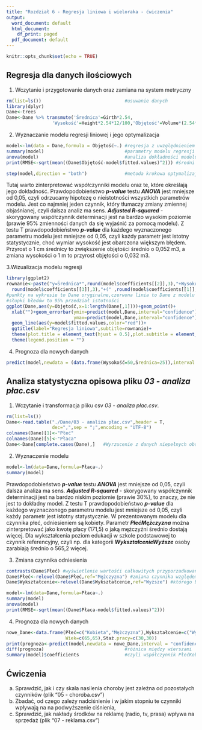 ```yaml
---
title: "Rozdział 6 - Regresja liniowa i wieloraka - ćwiczenia"
output:
  word_document: default
  html_document:
    df_print: paged
  pdf_document: default
---
```


```r
knitr::opts_chunk$set(echo = TRUE)
```
## Regresja dla danych ilościowych
1. Wczytanie i przygotowanie danych oraz zamiana na system metryczny

```r

rm(list=ls())                               #usuwanie danych
library(dplyr)
Dane<-trees
Dane<-Dane %>% transmute('Średnica'=Girth*2.54,
                 'Wysokość'=Height*2.54*12/100,'Objętość'=Volume*(2.54*12/100)^3)
```
2. Wyznaczanie modelu regresji liniowej i jego optymalizacja

```r

model<-lm(data = Dane,formula = Objętość~.) #regresja z uwzględnieniem wszystkich kolumn
summary(model)                              #parametry modelu regresji
anova(model)                                #analiza dokładności modelu (ANOVA)
print(RMSE<-sqrt(mean((Dane$Objętość-model$fitted.values)^2))) #średni bład kwadratow

step(model,direction = "both")              #metoda krokowa optymalizajci modelu
```
  Tutaj warto zinterpretować współczynniki modelu oraz te, które określają jego dokładność. Prawdopodobieństwo ___p-value___ testu ___ANOVA___ jest mniejsze od 0,05, czyli odrzucamy hipotezę o nieistotności wszystkich parametrów modelu. Jest co najmniej jeden czynnik, który tłumaczy zmiany zmiennej objaśnianej, czyli dalsza analiz ma sens. ___Adjusted R-squared___ - skorygowany współczynnik determinacji jest na bardzo wysokim poziomie (prawie 95% zmienności danych da się wyjaśnić za pomocą modelu). Z testu T prawdopodobieństwo ___p-value___ dla każdego wyznaczonego parametru modelu jest mniejsze od 0,05, czyli każdy parametr jest istotny statystycznie, choć wymiar wysokość jest obarczona większym błędem. Przyrost o 1 cm średnicy to zwiększenie objętości średnio o 0,052 m3, a zmiana wysokości o 1 m to przyrost objętości o 0,032 m3.

3.Wizualizacja modelu regresji

```r

library(ggplot2)
rownanie<-paste("y=Średnica*",round(model$coefficients[[2]],3),"+Wysokość*",
  round(model$coefficients[[3]],3),"+(" ,round(model$coefficients[[1]],3),")",sep = "")
#punkty na wykresie to Dane oryginalne,czerwona linia to Dane z modelu
#słupki błedów to 95% przedział istotności
ggplot(Dane,aes(y=Objętość,x=1:length(Dane[,1])))+geom_point()+
  xlab("")+geom_errorbar(ymin=predict(model,Dane,interval="confidence")[,2],
                         ymax=predict(model,Dane,interval="confidence")[,3],col="green")+
  geom_line(aes(y=model$fitted.values,color="red"))+
  ggtitle(label="Regresja liniowa",subtitle=rownanie)+
  theme(plot.title = element_text(hjust = 0.5),plot.subtitle = element_text(hjust = 0.5))+
  theme(legend.position = "")

```
4. Prognoza dla nowych danych

```r

predict(model,newdata = (data.frame(Wysokość=50,Średnica=25)),interval = "confidence")

```


## Analiza statystyczna opisowa pliku _03 - analiza płac.csv_

1. Wczytanie i transformacja pliku csv _03 - analiza płac.csv_.

```r

rm(list=ls())
Dane<-read.table("./Dane/03 - analiza płac.csv",header = T,
                 dec=",",sep = ";",encoding = "UTF-8")
colnames(Dane)[1]<-"Płeć"
colnames(Dane)[5]<-"Płaca"
Dane<-Dane[complete.cases(Dane),]   #Wyrzucenie z danych niepełnych obserwacji NA

```

2. Wyznaczenie modelu

```r

model<-lm(data=Dane,formula=Płaca~.)
summary(model)
```
  Prawdopodobieństwo ___p-value___ testu ___ANOVA___ jest mniejsze od 0,05, czyli dalsza analiza ma sens. ___Adjusted R-squared___ - skorygowany współczynnik determinacji jest na bardzo niskim poziomie (prawie 30%), to znaczy, że nie jest to dokładny model. Z testu T prawdopodobieństwo ___p-value___ dla każdego wyznaczonego parametru modelu jest mniejsze od 0,05, czyli każdy parametr jest istotny statystycznie. W prezentowanym modelu dla czynnika płeć, odniesieniem są kobiety. Parametr ___PłećMężczyzna___ można zinterpretować jako kwotę płacy (171,5) o jaką mężczyźni średnio dostają więcej. Dla wykształcenia poziom edukacji w szkole podstawowej to czynnik referencyjny, czyli np. dla kategorii ___WykształcenieWyższe___ osoby zarabiają średnio o 565,2 więcej.

3. Zmiana czynnika odniesienia 

```r

contrasts(Dane$Płeć) #wyświetlenie wartośći całkowitych przyporzadkowanych do czynników
Dane$Płeć<-relevel(Dane$Płeć,ref="Mężczyzna") #zmiana czynnika względem, 
Dane$Wykształcenie<-relevel(Dane$Wykształcenie,ref="Wyższe") #którego bedzie zbudowany model 

model<-lm(data=Dane,formula=Płaca~.)
summary(model)
anova(model)
print(RMSE<-sqrt(mean((Dane$Płaca-model$fitted.values)^2)))
```

4. Prognoza dla nowych danych 
```r

nowe_Dane<-data.frame(Płeć=c("Kobieta","Mężczyzna"),Wykształcenie=c("Wyższe","Wyższe"),
                      Wiek=c(65,65),Staż.pracy=c(30,30))
print(prognoza<-predict(model,newdata = nowe_Dane,interval = "confidence"))
diff(prognoza)                              #różnica między wierszami
summary(model)$coefficients                 #czyli współczynnik PłećKobieta to różnica
```
## Ćwiczenia
a) Sprawdzić, jak i czy skala nasilenia choroby jest zależna od pozostałych czynników (plik "05 - choroba.csv")
b) Zbadać, od czego zależy nadciśnienie i w jakim stopniu te czynniki wpływają na na podwyższenie ciśnienia,
a) Sprawdzić, jak nakłady środków na reklamę (radio, tv, prasa) wpływa na sprzedaż (plik "07 - reklama.csv")